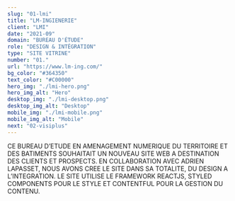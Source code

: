```yaml
---
slug: "01-lmi"
title: "LM-INGIENERIE"
client: "LMI"
date: "2021-09"
domain: "BUREAU D'ÉTUDE"
role: "DESIGN & INTÉGRATION"
type: "SITE VITRINE"
number: "01."
url: "https://www.lm-ing.com/"
bg_color: "#364350"
text_color: "#C00000"
hero_img: "./lmi-hero.png"
hero_img_alt: "Hero"
desktop_img: "./lmi-desktop.png"
desktop_img_alt: "Desktop"
mobile_img: "./lmi-mobile.png"
mobile_img_alt: "Mobile"
next: "02-visiplus"
---
```


CE BUREAU D’ETUDE EN AMENAGEMENT NUMERIQUE DU TERRITOIRE ET DES BATIMENTS SOUHAITAIT UN NOUVEAU SITE WEB A DESTINATION DES CLIENTS ET PROSPECTS. EN COLLABORATION AVEC ADRIEN LAPASSET, NOUS AVONS CREE LE SITE DANS SA TOTALITE, DU DESIGN A L’INTEGRATION. LE SITE UTILISE LE FRAMEWORK REACTJS, STYLED COMPONENTS POUR LE STYLE ET CONTENTFUL POUR LA GESTION DU CONTENU.
